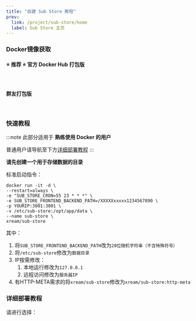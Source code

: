 ```yaml
---
title: "自建 Sub Store 教程"
prev:
  link: /project/sub-store/home
  label: Sub Store 主页
---
```



<LinkCard
  title="官方教程站（Notion）"
  description="由 xream 在 Notion 上搭建的自建教程站"
  href="https://xream.notion.site/Sub-Store-Docker-8efc1aea40fa431b9a562b78994e7fb8"
/>

### Docker镜像获取

#### ⭐️ 推荐 ⭐️ 官方 Docker Hub 打包版

<br/>

<LinkCard
  title="Docker Hub: xream/sub-store"
  description="由开发者之一 xream 打包的 Docker 镜像"
  href="https://hub.docker.com/r/xream/sub-store"
/>

#### 群友打包版

<br/>

<LinkCard
  title="Docker Hub: lin8666/sub-store"
  description="由 折腾啥 群组的群友 打包的 Docker 镜像"
  href="https://hub.docker.com/r/xream/sub-store"
/>

### 快速教程

:::note
此部分适用于 **熟练使用 Docker 的用户**

普通用户请导航至下方[详细部署教程](#详细部署教程)
:::

**请先创建一个用于存储数据的目录**

标准启动指令：

```shell
docker run -it -d \
--restart=always \
-e "SUB_STORE_CRON=55 23 * * *" \
-e SUB_STORE_FRONTEND_BACKEND_PATH=/XXXXXxxxxx1234567890 \
-p YOURIP:3001:3001 \
-v /etc/sub-store:/opt/app/data \
--name sub-store \
xream/sub-store
```

其中：
1. 将`SUB_STORE_FRONTEND_BACKEND_PATH`改为`20位随机字符串（不含特殊符号）`
2. 将`/etc/sub-store`修改为`数据目录`
3. IP按需修改：
    1. 本地运行修改为`127.0.0.1`
    2. 远程访问修改为`服务器IP`
4. 有HTTP-META需求的将`xream/sub-store`修改为`xream/sub-store:http-meta`


### 详细部署教程

请进行选择：

<Tabs>
  <Tab label="Docker">
    <Tabs>
      <Tab label="命令行">
        <Tabs>
          <Tab label="Docker Compose + Caddy">
            <LinkCard
              title="透过 Docker Compose 以及 Caddy 部署 Sub-Store"
              description="由 Nebulosa Cat 编写的教程"
              href="https://nebulosa-cat.moe/10/host-sub-store-by-docker-compose-and-caddy/"
            />
          </Tab>
          <Tab label="Docker + npm">
            <LinkCard
              title="【VPS自建Sub-store】Ubuntu+Docker+npm 反代"
              description=""
              href="https://boom-sumac-5f2.notion.site/VPS-Sub-store-Ubuntu-Docker-npm-93ea3f047fdb41f99c0bd04085e49adc"
            />
          </Tab>
          <Tab label="Docker + nginx">
            <LinkCard
              title="通过 Docker 在 VPS 上架设 Sub-Store"
              description="由猫咪编写的教程，请注意：本教程以前存在一些问题，现在应该已经修正，但仍需自行鉴别"
              href="https://surge.tel/22/2953/"
            />
          </Tab>
        </Tabs>
      </Tab>
      <Tab label="宝塔面板">
        <Tabs>
          <Tab label="Docker + nginx">
            <LinkCard
              title="在宝塔面板上利用 Docker 和 nginx 搭建 Sub-Store"
              description="由 MiasaMoe编写 的教程"
              href="https://miasamoe.xlog.app/sub-store-deploy"
            />
          </Tab>
        </Tabs>
      </Tab>
    </Tabs>
  </Tab>
  <Tab label="直接运行">
    <LinkCard
      title="通过 VPS 架设 Sub-Store (新版)"
      description="由猫咪编写的、直接在 VPS 运行 Sub Store 的教程"
      href="https://surge.tel/08/2930/"
    />
  </Tab>
</Tabs>